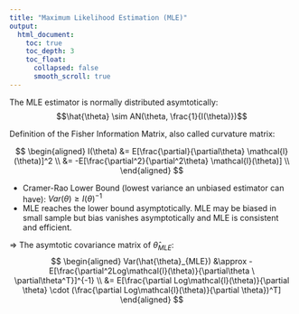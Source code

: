 ```yaml
---
title: "Maximum Likelihood Estimation (MLE)"
output:
  html_document:
    toc: true
    toc_depth: 3
    toc_float:
      collapsed: false
      smooth_scroll: true
---
```

The MLE estimator is normally distributed asymtotically: 
$$\hat{\theta} \sim AN(\theta, \frac{1}{I(\theta)})$$

Definition of the Fisher Information Matrix, also called curvature matrix:

$$
\begin{aligned}
I(\theta) &= E[\frac{\partial}{\partial\theta} \mathcal{l}(\theta)]^2 \\
&= -E[\frac{\partial^2}{\partial^2\theta} \mathcal{l}(\theta)] \\
\end{aligned}
$$



* Cramer-Rao Lower Bound (lowest variance an unbiased estimator can have):
  $Var(\theta) \geq I(\theta)^{-1}$
* MLE reaches the lower bound asymptotically. MLE may be biased in small sample but bias vanishes asymptotically and MLE is consistent and efficient.

$\Rightarrow$ The asymtotic covariance matrix of $\hat{\theta}_{MLE}$:  
$$
\begin{aligned}
Var(\hat{\theta}_{MLE}) &\approx -E[\frac{\partial^2Log\mathcal{l}(\theta)}{\partial\theta \ \partial\theta^T}]^{-1} \\
&= E[\frac{\partial Log\mathcal{l}(\theta)}{\partial \theta} \cdot (\frac{\partial Log\mathcal{l}(\theta)}{\partial \theta})^T]
\end{aligned}
$$






